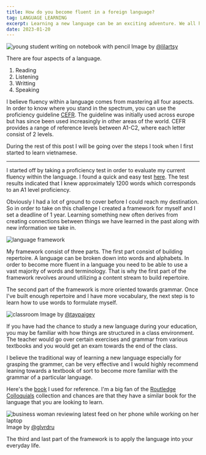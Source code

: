 ```yaml
---
title: How do you become fluent in a foreign language?
tag: LANGUAGE LEARNING
excerpt: Learning a new language can be an exciting adventure. We all have various reasons as to why we want to learn a new language. In this post I would like to share with you my strategy for learning a new language
date: 2023-01-20
---
```


![young student writing on notebook with pencil](https://images.unsplash.com/photo-1550592704-6c76defa9985?ixlib=rb-4.0.3&ixid=MnwxMjA3fDB8MHxwaG90by1wYWdlfHx8fGVufDB8fHx8&auto=format&fit=crop&w=4470&q=80)
Image by [@lilartsy](https://unsplash.com/@lilartsy)

There are four aspects of a language.

1. Reading
2. Listening
3. Writting
4. Speaking

I believe fluency within a language comes from mastering all four aspects. In order to know where you stand in the spectrum,
you can use the proficiency guideline [CEFR](https://en.wikipedia.org/wiki/Common_European_Framework_of_Reference_for_Languages). The guideline was initially used across europe but has since been used increasingly
in other areas of the world. CEFR provides a range of reference levels between A1-C2, where each letter consist of 2 levels.

During the rest of this post I will be going over the steps I took when I first started to learn vietnamese.

---

I started off by taking a proficiency test in order to evaluate my current fluency within the language. I found a quick and easy test [here](https://www.17-minute-languages.com/en/Vietnamese-placement-test/).
The test results indicated that I knew approximately 1200 words which corresponds to an A1 level proficiency.

Obviously I had a lot of ground to cover before I could reach my destination. So in order to take on this challenge I created a framework for myself and I set a deadline of 1 year.
Learning something new often derives from creating connections between things we have learned in the past along with new information we take in.

![language framework](/language.png)

My framework consist of three parts. The first part consist of building repertoire. A language can be broken down into words and alphabets. In order to become more fluent in a language
you need to be able to use a vast majority of words and terminology. That is why the first part of the framework revolves around utilizing a content stream to build repertoire.

The second part of the framework is more oriented towards grammar. Once I've built enough repertoire and I have more vocabulary, the next step is to learn how to use words to formulate myself.

![classroom](https://images.unsplash.com/photo-1581726707445-75cbe4efc586?ixlib=rb-4.0.3&ixid=MnwxMjA3fDB8MHxwaG90by1wYWdlfHx8fGVufDB8fHx8&auto=format&fit=crop&w=876&q=80)
Image by [@taypaigey](https://unsplash.com/@taypaigey)

If you have had the chance to study a new language during your education, you may be familiar with how things are structured in a class environment. The teacher would go over certain exercises and grammar
from various textbooks and you would get an exam towards the end of the class.

I believe the traditional way of learning a new language especially for grasping the grammer, can be very effective and I would highly recommend leaning towards a textbook of sort to become
more familiar with the grammar of a particular language.

Here's the [book](https://www.routledge.com/Colloquial-Vietnamese-The-Complete-Course-for-Beginners/Hoai-Tran-Nguyen-Vuong-Vuong/p/book/9781138950238) I used for reference.
I'm a big fan of the [Routledge Colloquials](https://routledgetextbooks.com/textbooks/colloquial/) collection and chances are that they have a similar book for the language that you are looking to learn.

![business woman reviewing latest feed on her phone while working on her laptop](https://images.unsplash.com/photo-1584438784894-089d6a62b8fa?ixlib=rb-4.0.3&ixid=MnwxMjA3fDB8MHxwaG90by1wYWdlfHx8fGVufDB8fHx8&auto=format&fit=crop&w=2670&q=80)
Image by [@glvrdru](https://unsplash.com/@glvrdru)

The third and last part of the framework is to apply the language into your everyday life.
